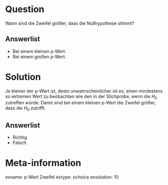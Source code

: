 Question
========

Wann sind die Zweifel größer, dass die Nullhypothese stimmt?

Answerlist
----------
* Bei einem kleinen p-Wert.
* Bei einem großen p-Wert.

Solution
========

Je kleiner der p-Wert ist, desto unwahrscheinlicher ist es, einen mindestens so extremen Wert zu beobachten wie den in der Stichprobe, wenn die $H_0$ zutreffen würde.
Damit sind bei einem kleinen p-Wert die Zweifel größer, dass die $H_0$ zutrifft.

Answerlist
----------
* Richtig
* Falsch

Meta-information
================
exname: p-Wert Zweifel
extype: schoice
exsolution: 10